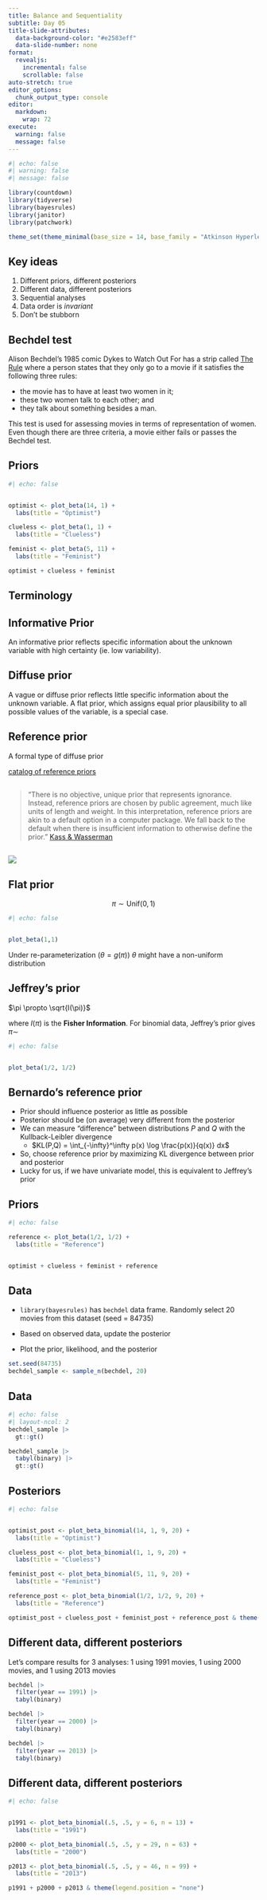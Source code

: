 ```yaml
---
title: Balance and Sequentiality
subtitle: Day 05
title-slide-attributes:
  data-background-color: "#e2583eff"
  data-slide-number: none
format: 
  revealjs:
    incremental: false
    scrollable: false
auto-stretch: true
editor_options: 
  chunk_output_type: console
editor: 
  markdown: 
    wrap: 72
execute: 
  warning: false
  message: false
---
```


```r
#| echo: false
#| warning: false
#| message: false

library(countdown)
library(tidyverse)
library(bayesrules)
library(janitor)
library(patchwork)

theme_set(theme_minimal(base_size = 14, base_family = "Atkinson Hyperlegible"))
```

## Key ideas

1. Different priors, different posteriors
2. Different data, different posteriors
3. Sequential analyses
4. Data order is *invariant*
5. Don't be stubborn

## Bechdel test

Alison Bechdel’s 1985 comic Dykes to Watch Out For has a strip called [The Rule](https://www.npr.org/templates/story/story.php?storyId=94202522?storyId=94202522) where a person states that they only go to a movie if it satisfies the
following three rules:

- the movie has to have at least two women in it;
- these two women talk to each other; and
- they talk about something besides a man.

This test is used for assessing movies in terms of representation of women. Even though there are three criteria, a movie either fails or passes the Bechdel test.

## Priors

```r
#| echo: false


optimist <- plot_beta(14, 1) +
  labs(title = "Optimist")

clueless <- plot_beta(1, 1) +
  labs(title = "Clueless")

feminist <- plot_beta(5, 11) +
  labs(title = "Feminist")

optimist + clueless + feminist
```

## Terminology

::: callout-note
## Informative Prior

An informative prior reflects specific information about the unknown
variable with high certainty (ie. low variability).
:::


::: callout-note
## Diffuse prior

A vague or diffuse prior reflects little specific information about the unknown variable. A flat prior, which assigns equal prior plausibility to all possible values of the variable, is a special case.
:::


::: callout-note
## Reference prior

A formal type of diffuse prior

[catalog of reference priors](http://www.stats.org.uk/priors/noninformative/YangBerger1998.pdf)
:::

## 

> "There is no objective, unique prior that represents ignorance. Instead, reference priors are chosen by public agreement, much like units of length and weight. In this interpretation, reference priors are akin to a default option in a computer package. We fall back to the default when there is insufficient information to otherwise define the prior." [Kass & Wasserman](https://www.tandfonline.com/doi/abs/10.1080/01621459.1996.10477003)

## 

![](img/uninformative-prior-statlect.png)

## Flat prior 

$$\pi \sim \text{Unif}(0,1)$$

```r
#| echo: false


plot_beta(1,1)
```

::: callout-danger

Under re-parameterization ($\theta = g(\pi)$) $\theta$ might have a non-uniform distribution
:::

## Jeffrey's prior

$\pi \propto \sqrt{I(\pi)}$

where $I(\pi)$ is the **Fisher Information**. For binomial data, Jeffrey's prior gives $\pi \sim$

```r
#| echo: false


plot_beta(1/2, 1/2)
```


## Bernardo's reference prior

- Prior should influence posterior as little as possible
- Posterior should be (on average) very different from the posterior
- We can measure "difference" between distributions $P$ and $Q$ with the Kullback-Leibler divergence
  - $KL(P,Q) = \int_{-\infty}^\infty p(x) \log \frac{p(x)}{q(x)} dx$
- So, choose reference prior by maximizing KL divergence between prior and posterior
- Lucky for us, if we have univariate model, this is equivalent to Jeffrey's prior

## Priors

```r
#| echo: false

reference <- plot_beta(1/2, 1/2) +
  labs(title = "Reference")


optimist + clueless + feminist + reference
```

## Data

- `library(bayesrules)` has `bechdel` data frame. Randomly select 20 movies from this dataset (seed = 84735)

- Based on observed data, update the posterior 

- Plot the prior, likelihood, and the posterior 

```r
set.seed(84735)
bechdel_sample <- sample_n(bechdel, 20)
```

## Data

```r
#| echo: false
#| layout-ncol: 2
bechdel_sample |> 
  gt::gt()

bechdel_sample |>
  tabyl(binary) |>
  gt::gt()
```

## Posteriors

```r
#| echo: false


optimist_post <- plot_beta_binomial(14, 1, 9, 20) +
  labs(title = "Optimist")

clueless_post <- plot_beta_binomial(1, 1, 9, 20) +
  labs(title = "Clueless")

feminist_post <- plot_beta_binomial(5, 11, 9, 20) +
  labs(title = "Feminist")

reference_post <- plot_beta_binomial(1/2, 1/2, 9, 20) +
  labs(title = "Reference")

optimist_post + clueless_post + feminist_post + reference_post & theme(legend.position = "none")
```

## Different data, different posteriors {.smaller}

Let's compare results for 3 analyses: 1 using 1991 movies, 1 using 2000 movies, and 1 using 2013 movies

```r
bechdel |>
  filter(year == 1991) |>
  tabyl(binary)

bechdel |>
  filter(year == 2000) |>
  tabyl(binary)

bechdel |>
  filter(year == 2013) |>
  tabyl(binary)
```

## Different data, different posteriors

```r
#| echo: false 


p1991 <- plot_beta_binomial(.5, .5, y = 6, n = 13) +
  labs(title = "1991")

p2000 <- plot_beta_binomial(.5, .5, y = 29, n = 63) +
  labs(title = "2000")

p2013 <- plot_beta_binomial(.5, .5, y = 46, n = 99) +
  labs(title = "2013")

p1991 + p2000 + p2013 & theme(legend.position = "none")
```

## 